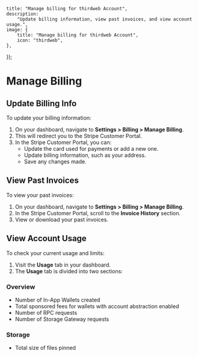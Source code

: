 


	title: "Manage billing for thirdweb Account",
	description:
		"Update billing information, view past invoices, and view account usage.",
	image: {
		title: "Manage billing for thirdweb Account",
		icon: "thirdweb",
	},
});

# Manage Billing

## Update Billing Info

To update your billing information:

1. On your dashboard, navigate to **Settings > Billing > Manage Billing**.
2. This will redirect you to the Stripe Customer Portal.
3. In the Stripe Customer Portal, you can:
   - Update the card used for payments or add a new one.
   - Update billing information, such as your address.
   - Save any changes made.

<DocImage src={billingSettings} />

## View Past Invoices

To view your past invoices:

1. On your dashboard, navigate to **Settings > Billing > Manage Billing**.
2. In the Stripe Customer Portal, scroll to the **Invoice History** section.
3. View or download your past invoices.

<DocImage src={invoicesSettings} />

## View Account Usage

To check your current usage and limits:

1. Visit the **Usage** tab in your dashboard.
2. The **Usage** tab is divided into two sections:

### Overview
   - Number of In-App Wallets created
   - Total sponsored fees for wallets with account abstraction enabled
   - Number of RPC requests
   - Number of Storage Gateway requests

<DocImage src={usageSettings} />

### Storage
   - Total size of files pinned

<DocImage src={storageSettings} />
